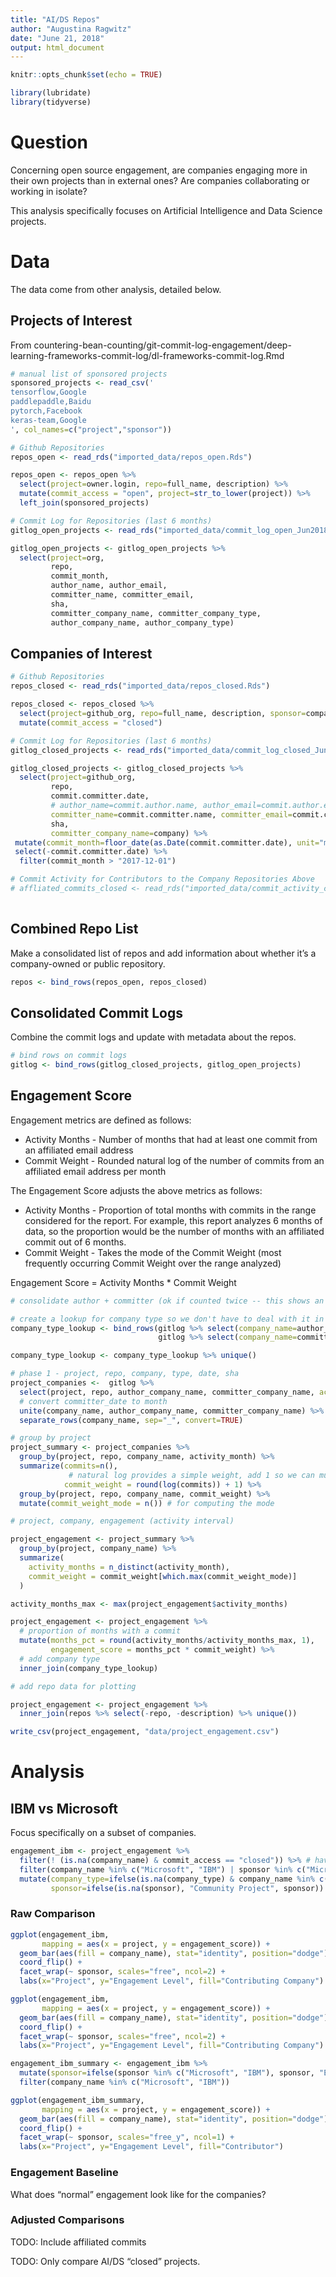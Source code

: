 ```yaml
---
title: "AI/DS Repos"
author: "Augustina Ragwitz"
date: "June 21, 2018"
output: html_document
---
```


```r
knitr::opts_chunk$set(echo = TRUE)
```

```r
library(lubridate)
library(tidyverse)

```

# Question

Concerning open source engagement, are companies engaging more in their own projects than in external ones? Are companies collaborating or working in isolate?

This analysis specifically focuses on Artificial Intelligence and Data Science projects.

# Data

The data come from other analysis, detailed below.

## Projects of Interest

From countering-bean-counting/git-commit-log-engagement/deep-learning-frameworks-commit-log/dl-frameworks-commit-log.Rmd

```r

# manual list of sponsored projects
sponsored_projects <- read_csv('
tensorflow,Google
paddlepaddle,Baidu
pytorch,Facebook
keras-team,Google
', col_names=c("project","sponsor"))

# Github Repositories
repos_open <- read_rds("imported_data/repos_open.Rds")

repos_open <- repos_open %>% 
  select(project=owner.login, repo=full_name, description) %>%
  mutate(commit_access = "open", project=str_to_lower(project)) %>%
  left_join(sponsored_projects)

# Commit Log for Repositories (last 6 months)
gitlog_open_projects <- read_rds("imported_data/commit_log_open_Jun2018.Rds")

gitlog_open_projects <- gitlog_open_projects %>%
  select(project=org,
         repo,
         commit_month, 
         author_name, author_email,
         committer_name, committer_email,
         sha,
         committer_company_name, committer_company_type,
         author_company_name, author_company_type)

```

## Companies of Interest

```r

# Github Repositories
repos_closed <- read_rds("imported_data/repos_closed.Rds")

repos_closed <- repos_closed %>% 
  select(project=github_org, repo=full_name, description, sponsor=company) %>%
  mutate(commit_access = "closed")

# Commit Log for Repositories (last 6 months)
gitlog_closed_projects <- read_rds("imported_data/commit_log_closed_Jun2018.Rds")

gitlog_closed_projects <- gitlog_closed_projects %>%
  select(project=github_org,
         repo,
         commit.committer.date, 
         # author_name=commit.author.name, author_email=commit.author.email, author_login=author.login,
         committer_name=commit.committer.name, committer_email=commit.committer.email, committer_login=committer.login,
         sha,
         committer_company_name=company) %>%
 mutate(commit_month=floor_date(as.Date(commit.committer.date), unit="months")) %>%
 select(-commit.committer.date) %>%
  filter(commit_month > "2017-12-01")

# Commit Activity for Contributors to the Company Repositories Above
# affliated_commits_closed <- read_rds("imported_data/commit_activity_closed_Jun2018.Rds")
 
```

## Combined Repo List

Make a consolidated list of repos and add information about whether it's a company-owned or public repository.

```r

repos <- bind_rows(repos_open, repos_closed)

```

## Consolidated Commit Logs

Combine the commit logs and update with metadata about the repos.

```r

# bind rows on commit logs
gitlog <- bind_rows(gitlog_closed_projects, gitlog_open_projects)

```


## Engagement Score

Engagement metrics are defined as follows:

 * Activity Months - Number of months that had at least one commit from an affiliated email address
 * Commit Weight - Rounded natural log of the number of commits from an affiliated email address per month
 
The Engagement Score adjusts the above metrics as follows:

  * Activity Months - Proportion of total months with commits in the range considered for the report. For example, this report analyzes 6 months of data, so the proportion would be the number of months with an affiliated commit out of 6 months.
  * Commit Weight - Takes the mode of the Commit Weight (most frequently occurring Commit Weight over the range analyzed)

Engagement Score = Activity Months * Commit Weight

```r

# consolidate author + committer (ok if counted twice -- this shows an increased interest in the project)

# create a lookup for company type so we don't have to deal with it in the summary below
company_type_lookup <- bind_rows(gitlog %>% select(company_name=author_company_name, company_type=author_company_type), 
                                 gitlog %>% select(company_name=committer_company_name, company_type=committer_company_type))

company_type_lookup <- company_type_lookup %>% unique()

# phase 1 - project, repo, company, type, date, sha
project_companies <-  gitlog %>%
  select(project, repo, author_company_name, committer_company_name, activity_month=commit_month, sha) %>%
  # convert committer_date to month
  unite(company_name, author_company_name, committer_company_name) %>%
  separate_rows(company_name, sep="_", convert=TRUE)

# group by project
project_summary <- project_companies %>%
  group_by(project, repo, company_name, activity_month) %>%
  summarize(commits=n(),
             # natural log provides a simple weight, add 1 so we can multiply later
            commit_weight = round(log(commits)) + 1) %>%
  group_by(project, repo, company_name, commit_weight) %>%
  mutate(commit_weight_mode = n()) # for computing the mode

# project, company, engagement (activity interval)

project_engagement <- project_summary %>%
  group_by(project, company_name) %>%
  summarize(
    activity_months = n_distinct(activity_month),
    commit_weight = commit_weight[which.max(commit_weight_mode)]
  )

activity_months_max <- max(project_engagement$activity_months)

project_engagement <- project_engagement %>% 
  # proportion of months with a commit
  mutate(months_pct = round(activity_months/activity_months_max, 1),
         engagement_score = months_pct * commit_weight) %>%
  # add company type
  inner_join(company_type_lookup)

# add repo data for plotting

project_engagement <- project_engagement %>%
  inner_join(repos %>% select(-repo, -description) %>% unique())

write_csv(project_engagement, "data/project_engagement.csv")
```

# Analysis

## IBM vs Microsoft

Focus specifically on a subset of companies.

```r

engagement_ibm <- project_engagement %>%
  filter(! (is.na(company_name) & commit_access == "closed")) %>% # haven't identified authors on closed repos yet
  filter(company_name %in% c("Microsoft", "IBM") | sponsor %in% c("Microsoft", "IBM")) %>%
  mutate(company_type=ifelse(is.na(company_type) & company_name %in% c("Microsoft", "IBM"), "public", company_type),
         sponsor=ifelse(is.na(sponsor), "Community Project", sponsor))

```

### Raw Comparison

```r

ggplot(engagement_ibm, 
       mapping = aes(x = project, y = engagement_score)) +
  geom_bar(aes(fill = company_name), stat="identity", position="dodge") +
  coord_flip() +
  facet_wrap(~ sponsor, scales="free", ncol=2) +
  labs(x="Project", y="Engagement Level", fill="Contributing Company")
```

```r

ggplot(engagement_ibm, 
       mapping = aes(x = project, y = engagement_score)) +
  geom_bar(aes(fill = company_name), stat="identity", position="dodge") +
  coord_flip() +
  facet_wrap(~ sponsor, scales="free", ncol=2) +
  labs(x="Project", y="Engagement Level", fill="Contributing Company")

engagement_ibm_summary <- engagement_ibm %>%
  mutate(sponsor=ifelse(sponsor %in% c("Microsoft", "IBM"), sponsor, "External")) %>%
  filter(company_name %in% c("Microsoft", "IBM"))

ggplot(engagement_ibm_summary, 
       mapping = aes(x = project, y = engagement_score)) +
  geom_bar(aes(fill = company_name), stat="identity", position="dodge") +
  coord_flip() +
  facet_wrap(~ sponsor, scales="free_y", ncol=1) +
  labs(x="Project", y="Engagement Level", fill="Contributor")

```




### Engagement Baseline

What does "normal" engagement look like for the companies?

### Adjusted Comparisons

TODO: Include affiliated commits

TODO: Only compare AI/DS "closed" projects.



